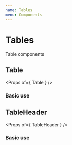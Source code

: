 ```yaml
---
name: Tables
menu: Components
---
```



# Tables
Table components

## Table
<Props of={ Table } />

### Basic use
<Playground>
    <Table
        headings={[
            'header one',
            'header two',
            'header three',
        ]}
        rowData={[
            'Row one Column one',
            'Row one Column two',
            'Row one Column three',
        ]}
        classList='bg-grey-3'
    />
</Playground>


## TableHeader
<Props of={ TableHeader } />

### Basic use
<Playground>
    <TableHeader
        headings={[
            'header one',
            'header two',
            'header three',
        ]}
    />
</Playground>
